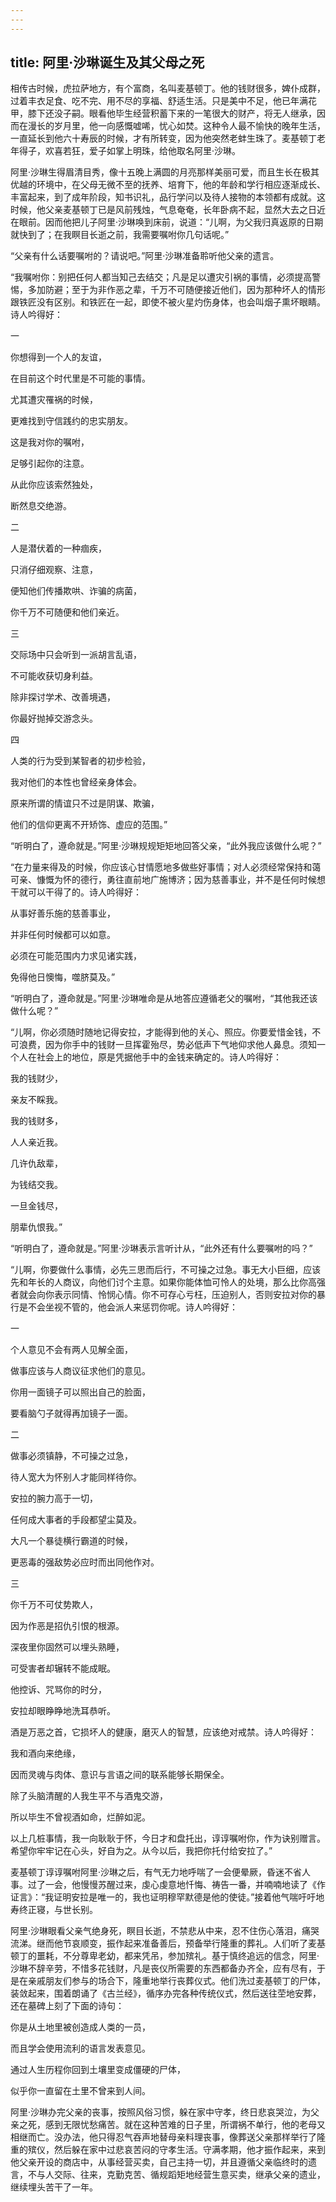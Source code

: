 ```yaml
---
---
---
```

title: 阿里·沙琳诞生及其父母之死
---




相传古时候，虎拉萨地方，有个富商，名叫麦基顿丁。他的钱财很多，婢仆成群，过着丰衣足食、吃不完、用不尽的享福、舒适生活。只是美中不足，他已年满花甲，膝下还没子嗣。眼看他毕生经营积蓄下来的一笔很大的财产，将无人继承，因而在漫长的岁月里，他一向感慨嘘唏，忧心如焚。这种令人最不愉快的晚年生活，一直延长到他六十寿辰的时候，才有所转变，因为他突然老蚌生珠了。麦基顿丁老年得子，欢喜若狂，爱子如掌上明珠，给他取名阿里·沙琳。

阿里·沙琳生得眉清目秀，像十五晚上满圆的月亮那样美丽可爱，而且生长在极其优越的环境中，在父母无微不至的抚养、培育下，他的年龄和学行相应逐渐成长、丰富起来，到了成年阶段，知书识礼，品行学问以及待人接物的本领都有成就。这时候，他父亲麦基顿丁已是风前残烛，气息奄奄，长年卧病不起，显然大去之日近在眼前。因而他把儿子阿里·沙琳唤到床前，说道：“儿啊，为父我归真返原的日期就快到了；在我瞑目长逝之前，我需要嘱咐你几句话呢。”

“父亲有什么话要嘱咐的？请说吧。”阿里·沙琳准备聆听他父亲的遗言。

“我嘱咐你：别把任何人都当知己去结交；凡是足以遭灾引祸的事情，必须提高警惕，多加防避；至于为非作恶之辈，千万不可随便接近他们，因为那种坏人的情形跟铁匠没有区别。和铁匠在一起，即使不被火星灼伤身体，也会叫烟子熏坏眼睛。诗人吟得好：

一

你想得到一个人的友谊，

在目前这个时代里是不可能的事情。

尤其遭灾罹祸的时候，

更难找到守信践约的忠实朋友。

这是我对你的嘱咐，

足够引起你的注意。

从此你应该索然独处，

断然息交绝游。

二

人是潜伏着的一种痼疾，

只消仔细观察、注意，

便知他们传播欺哄、诈骗的病菌，

你千万不可随便和他们亲近。

三

交际场中只会听到一派胡言乱语，

不可能收获切身利益。

除非探讨学术、改善境遇，

你最好抛掉交游念头。

四

人类的行为受到某智者的初步检验，

我对他们的本性也曾经亲身体会。

原来所谓的情谊只不过是阴谋、欺骗，

他们的信仰更离不开矫饰、虚应的范围。”

“听明白了，遵命就是。”阿里·沙琳规规矩矩地回答父亲，“此外我应该做什么呢？”

“在力量来得及的时候，你应该心甘情愿地多做些好事情；对人必须经常保持和蔼可亲、慷慨为怀的德行，勇往直前地广施博济；因为慈善事业，并不是任何时候想干就可以干得了的。诗人吟得好：

从事好善乐施的慈善事业，

并非任何时候都可以如意。

必须在可能范围内力求见诸实践，

免得他日懊悔，噬脐莫及。”

“听明白了，遵命就是。”阿里·沙琳唯命是从地答应遵循老父的嘱咐，“其他我还该做什么呢？”

“儿啊，你必须随时随地记得安拉，才能得到他的关心、照应。你要爱惜金钱，不可浪费，因为你手中的钱财一旦挥霍殆尽，势必低声下气地仰求他人鼻息。须知一个人在社会上的地位，原是凭据他手中的金钱来确定的。诗人吟得好：

我的钱财少，

亲友不睬我。

我的钱财多，

人人亲近我。

几许仇敌辈，

为钱结交我。

一旦金钱尽，

朋辈仇恨我。”

“听明白了，遵命就是。”阿里·沙琳表示言听计从，“此外还有什么要嘱咐的吗？”

“儿啊，你要做什么事情，必先三思而后行，不可操之过急。事无大小巨细，应该先和年长的人商议，向他们讨个主意。如果你能体恤可怜人的处境，那么比你高强者就会向你表示同情、怜悯心情。你不可存心亏枉，压迫别人，否则安拉对你的暴行是不会坐视不管的，他会派人来惩罚你呢。诗人吟得好：

一

个人意见不会有两人见解全面，

做事应该与人商议征求他们的意见。

你用一面镜子可以照出自己的脸面，

要看脑勺子就得再加镜子一面。

二

做事必须镇静，不可操之过急，

待人宽大为怀别人才能同样待你。

安拉的腕力高于一切，

任何成大事者的手段都望尘莫及。

大凡一个暴徒横行霸道的时候，

更恶毒的强敌势必应时而出同他作对。

三

你千万不可仗势欺人，

因为作恶是招仇引恨的根源。

深夜里你固然可以埋头熟睡，

可受害者却辗转不能成眠。

他控诉、咒骂你的时分，

安拉却眼睁睁地洗耳恭听。

酒是万恶之首，它损坏人的健康，磨灭人的智慧，应该绝对戒禁。诗人吟得好：

我和酒向来绝缘，

因而灵魂与肉体、意识与言语之间的联系能够长期保全。

除了头脑清醒的人我生平不与酒鬼交游，

所以毕生不曾视酒如命，烂醉如泥。

以上几桩事情，我一向耿耿于怀，今日才和盘托出，谆谆嘱咐你，作为诀别赠言。希望你牢牢记在心头，好自为之。从今以后，我把你托付给安拉了。”

麦基顿丁谆谆嘱咐阿里·沙琳之后，有气无力地呼喘了一会便晕厥，昏迷不省人事。过了一会，他慢慢苏醒过来，虔心虔意地忏悔、祷告一番，并喃喃地读了《作证言》：“我证明安拉是唯一的，我也证明穆罕默德是他的使徒。”接着他气喘吁吁地寿终正寝，与世长别。

阿里·沙琳眼看父亲气绝身死，瞑目长逝，不禁悲从中来，忍不住伤心落泪，痛哭流涕。继而他节哀顺变，振作起来准备善后，预备举行隆重的葬礼。人们听了麦基顿丁的噩耗，不分尊卑老幼，都来凭吊，参加殡礼。基于慎终追远的信念，阿里·沙琳不辞辛劳，不惜多花钱财，凡是丧仪所需要的东西都备办齐全，应有尽有，于是在亲戚朋友们参与的场合下，隆重地举行丧葬仪式。他们洗过麦基顿丁的尸体，装敛起来，围着朗诵了《古兰经》，循序办完各种传统仪式，然后送往茔地安葬，还在墓碑上刻了下面的诗句：

你是从土地里被创造成人类的一员，

而且学会使用流利的语言发表意见。

通过人生历程你回到土壤里变成僵硬的尸体，

似乎你一直留在土里不曾来到人间。

阿里·沙琳办完父亲的丧事，按照风俗习惯，躲在家中守孝，终日悲哀哭泣，为父亲之死，感到无限忧愁痛苦。就在这种苦难的日子里，所谓祸不单行，他的老母又相继而亡。没办法，他只得忍气吞声地替母亲料理丧事，像葬送父亲那样举行了隆重的殡仪，然后躲在家中过悲哀苦闷的守孝生活。守满孝期，他才振作起来，来到他父亲开设的商店中，从事经营买卖，自己主持一切，并且遵循父亲临终时的遗言，不与人交际、往来，克勤克苦、循规蹈矩地经营生意买卖，继承父亲的遗业，继续埋头苦干了一年。